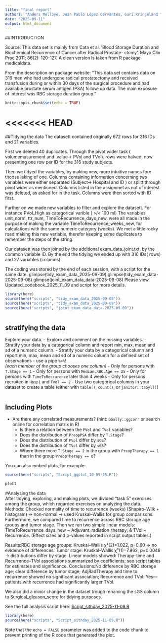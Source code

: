 ```yaml
---
title: "final report"
authors: "Anders Mellbye, Juan Pablo López Cervantes, Guri Kringeland "
date: "2025-09-11"
output: html_document
---
```


##INTRODUCTION

Source: This data set is mainly from Cata et al. ’Blood Storage Duration and Biochemical Recurrence of Cancer after Radical Prostate- ctomy’. Mayo Clin Proc 2011; 86(2): 120-127. A clean version is taken from R package medicaldata.

From the description on package website: “This data set contains data on 316 men who had undergone radical prostatectomy and received transfusion during or within 30 days of the surgical procedure and had available prostate serum antigen (PSA) follow-up data. The main exposure of interest was RBC storage duration group.”

```r
knitr::opts_chunk$set(echo = TRUE)
```

<<<<<<< HEAD
=======
##Tidying the data
The datasett contained oirginally 672 rows for 316 IDs and 21 variables. 

First we deleted 40 duplicates. Through the pivot wider task ( volumemasurement and .value-> PVol and TVol). rows were halved, now presenting one row per ID for the 316 study subjects. 

Then we tidyed the variables, by making new, more intuitive names fore thoose laking of one. 
Columns containing information concerning two variables were either separated (Subject-> Hospital and ID ) or splitt through pivot wider as mentioned. Columns listed in the assignmet as not of interest was deleted, as asked for in the task. Columns were then sorted with ID first. 

Further on we made new variables to filter and explore the datasett. 
For instance PVol_High as categorical varible ( >/< 100 ml)
The variables unit_norm, ttr_num, TimeToRecurrence_days_new, were all made in the purpose of making the variable TimeToRecurrence_weeks_new, for calculations with the same numeric category (weeks). We met a little rocky road making this new variable, therefor keeping some duplicates to remember the steps of the string.

Our datasett was then joined by the additional exam_data_joint.txt, by the common variable ID. 
By the end the tidying we ended up with 316 IDs( rows) and 27 variables (columns)

The coding was stored by the end of each session, with a script for the same date. 
glimpse(tidy_exam_data_2025-09-09)
glimpse(tidy_exam_data-2025-09-08)
glimpse(joint_exam_data_data-2025-09-08)
Please view Updated_codebook_2025_11_09 and script for more details. 

```r
library(here)
source(here("scripts", "tidy_exam_data_2025-09-08"))
source(here("scripts", "tidy_exam_data_2025-09-09"))
source(here("scripts", "joint_exam_data_data-2025-09-09"))



```

## stratifying the data
 Explore your data.
  - Explore and comment on the missing variables.
  - Stratify your data by a categorical column and report min, max, mean and sd of a numeric column.
  - Stratify your data by a categorical column and report min, max, mean and sd of a numeric column for a defined set of observations - use a pipe `%>%`!    
_(each member of the group chooses one column)_
        - Only for persons with `T.Stage == 1`
        - Only for persons with `Median.RBC.Age == 25`
        - Only for persons with `TimeToReccurence` later than 4 weeks
        - Only for persons recruited in `Hosp1` and `Tvol == 2`
  - Use two categorical columns in your dataset to create a table (either with
  `table()`, `count()`, or `janitor::tabyl()`)



```r

```


## Including Plots


- Are there any correlated measurements? (hint: `GGally::ggcorr` or search
  online for correlation matrix in R)
  - Is there a relation between the `PVol` and `TVol` variables?
  - Does the distribution of `PreopPSA` differ by `T.Stage`?
  - Does the distribution of `PVol` differ by `sGS`?
  - Does the distribution of `TVol` differ by `sGS`?
  - Where there more `T.Stage == 2` in the group with `PreopTherapy == 1` than in the group `PreopTherapy == 0`?


You can also embed plots, for example:

```r
source(here("scripts", "Script_ggplot_10-09-25.R"))

plot1
```
#Analysing the data  
After tidying, exploring, and making plots, we divided "task 5" exercises among the group, which regarded exercises on analyzing the data. 
Methods: Checked normality of time to recurrence (weeks) (Shapiro–Wilk + histogram) → non-normal → used Kruskal–Wallis for group comparisons. Furthermore, we compared time to recurrence across RBC storage age groups and tumor stage. Then we ran two simple linear models:
TimeToRecurrence_days_new ~ Adjuvant_radiation_therapy; & TVol ~ Recurrence.
(Effect sizes and p-values reported in script output tables.)

Results:RBC storage age groups: Kruskal–Wallis χ²(2)=1.022, p=0.60 → no evidence of differences.
Tumor stage: Kruskal–Wallis χ²(1)=7.962, p=0.0048 → distributions differ by stage.
Linear models showed: Therapy–time and Recurrence–TVol associations summarized by coefficients; see script tables for estimates and significance. Conclusions:No difference by RBC storage age; clear difference by tumor stage; AdjRadTherapy and time to recurrence showed no significant association; Recurrence and TVol: Yes—patients with recurrence had significantly larger TVol.

We also did a minor change in the dataset trough renaming the sGS column to Surgical_gleason_score for tidying purposes. 

See the full analysis script here: [Script_sithday_2025-11-09.R](blank//scripts/Script_sithday_2025-11-09.R)


```r
library(here)
source(here("scripts", "Script_sithday_2025-11-09.R"))
```

Note that the `echo = FALSE` parameter was added to the code chunk to prevent printing of the R code that generated the plot.
